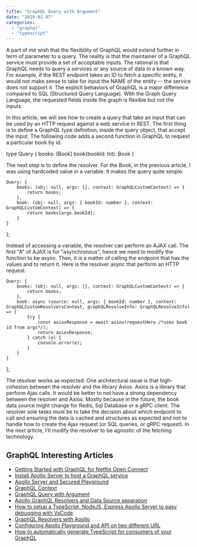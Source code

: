 ```yaml
---
title: "GraphQL Query with Argument"
date: "2019-02-07"
categories: 
  - "graphql"
  - "typescript"
---
```


A part of me wish that the flexibility of GraphQL would extend further in term of parameter to a query. The reality is that the maintainer of a GraphQL service must provide a set of acceptable inputs. The rational is that GraphQL needs to query a services or any source of data in a known way. For example, if the REST endpoint takes an ID to fetch a specific entity, it would not make sense to take for input the NAME of the entity -- the service does not support it. The explicit behaviors of GraphQL is a major difference compared to SQL (Structured Query Language). With the Graph Query Language, the requested fields inside the graph is flexible but not the inputs.

In this article, we will see how to create a query that take an input that can be used by an HTTP request against a web service in REST. The first thing is to define a GraphQL type definition, inside the query object, that accept the input. The following code adds a second function in GraphQL to request a particular book by id. 

type Query {
    books: [Book]
    book(bookId: Int): Book
}

The next step is to define the resolver. For the Book, in the previous article, I was using hardcoded value in a variable. It makes the query quite simple:

    Query: {
        books: (obj: null, args: {}, context: GraphQLCustomContext) => {
            return books;
        },
        book: (obj: null, args: { bookId: number }, context: GraphQLCustomContext) => {
            return books[args.bookId];
        }
    }
};

Instead of accessing a variable, the resolver can perform an AJAX call. The first "A" of AJAX is for "asynchronous", hence we need to modify the function to be async. Then, it is a matter of calling the endpoint that has the values and to return it. Here is the resolver async that perform an HTTP request.

    Query: {
        books: (obj: null, args: {}, context: GraphQLCustomContext) => {
            return books;
        },
        book: async (source: null, args: { bookId: number }, context: GraphQLCustomResolversContext, graphQLResolveInfo: GraphQLResolveInfo) => {
            try {
                const axiosResponse = await axios(requestHere /*uses book id from args*/);
                return axiosResponse;
            } catch (e) {
                console.error(e);
            }
        }
    }
};

The resolver works as expected. One architectural issue is that high-cohesion between the resolver and the library Axios. Axios is a library that perform Ajax calls. It would be better to not have a strong dependency between the resolver and Axios. Mostly because in the future, the book data source might change for Redis, Sql Database or a gRPC client. The resolver sole tasks must be to take the decision about which endpoint to call and ensuring the data is cached and structures as expected and not to handle how to create the Ajax request (or SQL queries, or gRPC request). In the next article, I'll modify the resolver to be agnostic of the fetching technology.

## GraphQL Interesting Articles

- [Getting Started with GraphQL for Netflix Open Connect](https://patrickdesjardins.com/blog/getting-started-with-graphql-for-netflix-open-connect)
- [Install Apollo Server to host a GraphQL service](https://patrickdesjardins.com/blog/install-apollo-server-to-host-a-graphql-service)
- [Apollo Server and Secured Playground](https://patrickdesjardins.com/blog/apollo-server-and-secured-playground)
- [GraphQL Context](https://patrickdesjardins.com/blog/graphql-context)
- [GraphQL Query with Argument](https://patrickdesjardins.com/blog/graphql-query-with-argument)
- [Apollo GraphQL Resolvers and Data Source separation](https://patrickdesjardins.com/blog/apollo-graphql-resolvers-and-data-source-separation)
- [How to setup a TypeScript, NodeJS, Express Apollo Server to easy debugging with VsCode](https://patrickdesjardins.com/blog/how-to-setup-a-typescript-nodejs-express-apollo-server-to-easy-debugging-with-vscode)
- [GraphQL Resolvers with Apollo](https://patrickdesjardins.com/blog/graphql-resolvers-with-apollo)
- [Configuring Apollo Playground and API on two different URL](https://patrickdesjardins.com/blog/configuring-apollo-playground-and-api-on-two-different-url)
- [How to automatically generate TypeScript for consumers of your GraphQL](https://patrickdesjardins.com/blog/how-to-automatically-generate-typescript-for-consumer-of-your-graphql)
